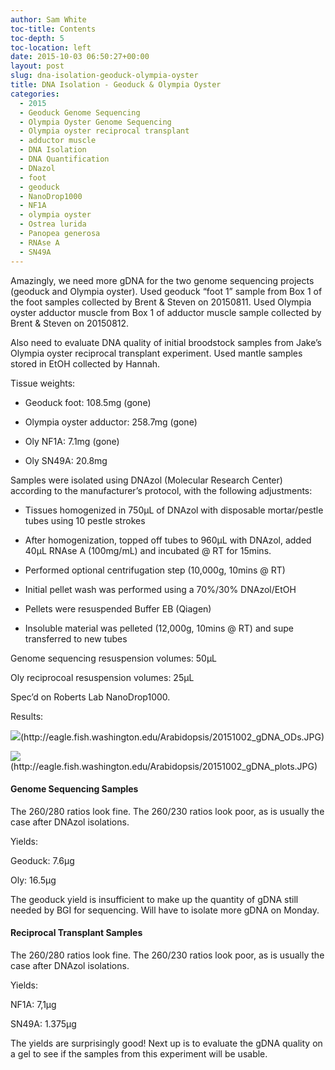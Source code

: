 ```yaml
---
author: Sam White
toc-title: Contents
toc-depth: 5
toc-location: left
date: 2015-10-03 06:50:27+00:00
layout: post
slug: dna-isolation-geoduck-olympia-oyster
title: DNA Isolation - Geoduck & Olympia Oyster
categories:
  - 2015
  - Geoduck Genome Sequencing
  - Olympia Oyster Genome Sequencing
  - Olympia oyster reciprocal transplant
  - adductor muscle
  - DNA Isolation
  - DNA Quantification
  - DNazol
  - foot
  - geoduck
  - NanoDrop1000
  - NF1A
  - olympia oyster
  - Ostrea lurida
  - Panopea generosa
  - RNAse A
  - SN49A
---
```


Amazingly, we need more gDNA for the two genome sequencing projects (geoduck and Olympia oyster). Used geoduck "foot 1" sample from Box 1 of the foot samples collected by Brent & Steven on 20150811. Used Olympia oyster adductor muscle from Box 1 of adductor muscle sample collected by Brent & Steven on 20150812.

Also need to evaluate DNA quality of initial broodstock samples from Jake's Olympia oyster reciprocal transplant experiment. Used mantle samples stored in EtOH collected by Hannah.

Tissue weights:




    
  * Geoduck foot: 108.5mg (gone)

    
  * Olympia oyster adductor: 258.7mg (gone)

    
  * Oly NF1A: 7.1mg (gone)

    
  * Oly SN49A: 20.8mg





Samples were isolated using DNAzol (Molecular Research Center) according to the manufacturer’s protocol, with the following adjustments:




    
  * Tissues homogenized in 750μL of DNAzol with disposable mortar/pestle tubes using 10 pestle strokes

    
  * After homogenization, topped off tubes to 960μL with DNAzol, added 40μL RNAse A (100mg/mL) and incubated @ RT for 15mins.

    
  * Performed optional centrifugation step (10,000g, 10mins @ RT)

    
  * Initial pellet wash was performed using a 70%/30% DNAzol/EtOH

    
  * Pellets were resuspended Buffer EB (Qiagen)

    
  * Insoluble material was pelleted (12,000g, 10mins @ RT) and supe transferred to new tubes





Genome sequencing resuspension volumes: 50μL

Oly reciprocoal resuspension volumes: 25μL

Spec'd on Roberts Lab NanoDrop1000.

Results:

![](https://eagle.fish.washington.edu/Arabidopsis/20151002_gDNA_ODs.JPG)(http://eagle.fish.washington.edu/Arabidopsis/20151002_gDNA_ODs.JPG)

![](https://eagle.fish.washington.edu/Arabidopsis/20151002_gDNA_plots.JPG)(http://eagle.fish.washington.edu/Arabidopsis/20151002_gDNA_plots.JPG)





#### Genome Sequencing Samples



The 260/280 ratios look fine. The 260/230 ratios look poor, as is usually the case after DNAzol isolations.

Yields:

Geoduck: 7.6μg

Oly: 16.5μg

The geoduck yield is insufficient to make up the quantity of gDNA still needed by BGI for sequencing. Will have to isolate more gDNA on Monday.





#### Reciprocal Transplant Samples



The 260/280 ratios look fine. The 260/230 ratios look poor, as is usually the case after DNAzol isolations.

Yields:

NF1A: 7,1μg

SN49A: 1.375μg

The yields are surprisingly good! Next up is to evaluate the gDNA quality on a gel to see if the samples from this experiment will be usable.
